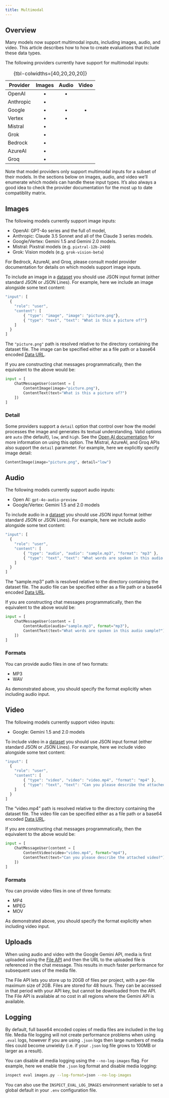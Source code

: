 ```yaml
---
title: Multimodal
---
```


## Overview

Many models now support multimodal inputs, including images, audio, and video. This article describes how to how to create evaluations that include these data types.

The following providers currently have support for multimodal inputs:

| Provider  | Images | Audio | Video |
|-----------|:------:|:-----:|:-----:|
| OpenAI    |   •    |   •   |       |
| Anthropic |   •    |       |       |
| Google    |   •    |   •   |   •   |
| Vertex    |   •    |   •   |       |
| Mistral   |   •    |       |       |
| Grok      |   •    |       |       |
| Bedrock   |   •    |       |       |
| AzureAI   |   •    |       |       |
| Groq      |   •    |       |       |

: {tbl-colwidths=\[40,20,20,20\]}

Note that model providers only support multimodal inputs for a subset of their models. In the sections below on images, audio, and video we'll enumerate which models can handle these input types. It's also always a good idea to check the provider documentation for the most up to date compatiblity matrix.

## Images {#provider-notes}

The following models currently support image inputs:

-   OpenAI: GPT-4o series and the full o1 model,
-   Anthropic: Claude 3.5 Sonnet and all of the Claude 3 series models.
-   Google/Vertex: Gemini 1.5 and Gemini 2.0 models.
-   Mistral: Pixstral models (e.g. `pixtral-12b-2409`)
-   Grok: Vision models (e.g. `grok-vision-beta`)

For Bedrock, AzureAI, and Groq, please consult model provider documentation for details on which models support image inputs.

To include an image in a [dataset](datasets.qmd) you should use JSON input format (either standard JSON or JSON Lines). For example, here we include an image alongside some text content:

``` javascript
"input": [
  {
    "role": "user",
    "content": [
        { "type": "image", "image": "picture.png"},
        { "type": "text", "text": "What is this a picture of?"}
    ]
  }
]
```

The `"picture.png"` path is resolved relative to the directory containing the dataset file. The image can be specified either as a file path or a base64 encoded [Data URL](https://developer.mozilla.org/en-US/docs/Web/HTTP/Basics_of_HTTP/Data_URLs).

If you are constructing chat messages programmatically, then the equivalent to the above would be:

``` python
input = [
    ChatMessageUser(content = [
        ContentImage(image="picture.png"),
        ContentText(text="What is this a picture of?")
    ])
]
```

### Detail

Some providers support a `detail` option that control over how the model processes the image and generates its textual understanding. Valid options are `auto` (the default), `low`, and `high`. See the [Open AI documentation](https://platform.openai.com/docs/guides/vision#low-or-high-fidelity-image-understanding) for more information on using this option. The Mistral, AzureAI, and Groq APIs also support the `detail` parameter. For example, here we explicitly specify image detail:

``` python
ContentImage(image="picture.png", detail="low")
```

## Audio

The following models currently support audio inputs:

-   Open AI: `gpt-4o-audio-preview`
-   Google/Vertex: Gemini 1.5 and 2.0 models

To include audio in a [dataset](datasets.qmd) you should use JSON input format (either standard JSON or JSON Lines). For example, here we include audio alongside some text content:

``` javascript
"input": [
  {
    "role": "user",
    "content": [
        { "type": "audio", "audio": "sample.mp3", "format": "mp3" },
        { "type": "text", "text": "What words are spoken in this audio sample?"}
    ]
  }
]
```

The "sample.mp3" path is resolved relative to the directory containing the dataset file. The audio file can be specified either as a file path or a base64 encoded [Data URL](https://developer.mozilla.org/en-US/docs/Web/HTTP/Basics_of_HTTP/Data_URLs).

If you are constructing chat messages programmatically, then the equivalent to the above would be:

``` python
input = [
    ChatMessageUser(content = [
        ContentAudio(audio="sample.mp3", format="mp3"),
        ContentText(text="What words are spoken in this audio sample?")
    ])
]
```

### Formats

You can provide audio files in one of two formats:

-   MP3
-   WAV

As demonstrated above, you should specify the format explicitly when including audio input.

## Video

The following models currently support video inputs:

-   Google: Gemini 1.5 and 2.0 models

To include video in a [dataset](datasets.qmd) you should use JSON input format (either standard JSON or JSON Lines). For example, here we include video alongside some text content:

``` javascript
"input": [
  {
    "role": "user",
    "content": [
        { "type": "video", "video": "video.mp4", "format": "mp4" },
        { "type": "text", "text": "Can you please describe the attached video?"}
    ]
  }
]
```

The "video.mp4" path is resolved relative to the directory containing the dataset file. The video file can be specified either as a file path or a base64 encoded [Data URL](https://developer.mozilla.org/en-US/docs/Web/HTTP/Basics_of_HTTP/Data_URLs).

If you are constructing chat messages programmatically, then the equivalent to the above would be:

``` python
input = [
    ChatMessageUser(content = [
        ContentVideo(video="video.mp4", format="mp4"),
        ContentText(text="Can you please describe the attached video?")
    ])
]
```

### Formats

You can provide video files in one of three formats:

-   MP4
-   MPEG
-   MOV

As demonstrated above, you should specify the format explicitly when including video input.

## Uploads

When using audio and video with the Google Gemini API, media is first uploaded using the [File API](https://ai.google.dev/gemini-api/docs/audio?lang=python#upload-audio) and then the URL to the uploaded file is referenced in the chat message. This results in much faster performance for subsequent uses of the media file.

The File API lets you store up to 20GB of files per project, with a per-file maximum size of 2GB. Files are stored for 48 hours. They can be accessed in that period with your API key, but cannot be downloaded from the API. The File API is available at no cost in all regions where the Gemini API is available.

## Logging

By default, full base64 encoded copies of media files are included in the log file. Media file logging will not create performance problems when using `.eval` logs, however if you are using `.json` logs then large numbers of media files could become unwieldy (i.e. if your `.json` log file grows to 100MB or larger as a result).

You can disable all media logging using the `--no-log-images` flag. For example, here we enable the `.json` log format and disable media logging:

``` bash
inspect eval images.py --log-format=json --no-log-images
```

You can also use the `INSPECT_EVAL_LOG_IMAGES` environment variable to set a global default in your `.env` configuration file.
